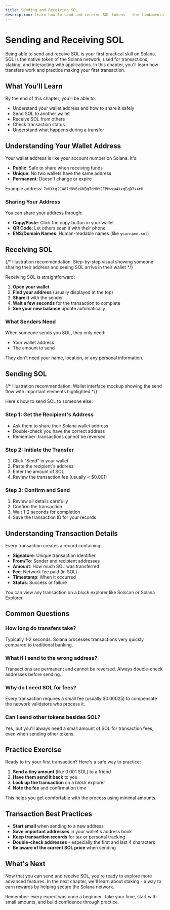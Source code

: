 ```yaml
---
title: Sending and Receiving SOL
description: Learn how to send and receive SOL tokens - the fundamental skill for interacting with the Solana network and its applications.
---
```


# Sending and Receiving SOL

Being able to send and receive SOL is your first practical skill on Solana. SOL is the native token of the Solana network, used for transactions, staking, and interacting with applications. In this chapter, you'll learn how transfers work and practice making your first transaction.

## What You'll Learn

By the end of this chapter, you'll be able to:
- Understand your wallet address and how to share it safely
- Send SOL to another wallet
- Receive SOL from others
- Check transaction status
- Understand what happens during a transfer

## Understanding Your Wallet Address


Your wallet address is like your account number on Solana. It's:
- **Public**: Safe to share when receiving funds
- **Unique**: No two wallets have the same address
- **Permanent**: Doesn't change or expire

Example address: `7xKXtg2CW87d8V6zXKBq7cM8Y2FPHwzaAkxqEqD7x4rH`

### Sharing Your Address

You can share your address through:
- **Copy/Paste**: Click the copy button in your wallet
- **QR Code**: Let others scan it with their phone
- **ENS/Domain Names**: Human-readable names (like `yourname.sol`)

## Receiving SOL

{/* Illustration recommendation: Step-by-step visual showing someone sharing their address and seeing SOL arrive in their wallet */}

Receiving SOL is straightforward:

1. **Open your wallet** 
2. **Find your address** (usually displayed at the top)
3. **Share it** with the sender
4. **Wait a few seconds** for the transaction to complete
5. **See your new balance** update automatically

### What Senders Need

When someone sends you SOL, they only need:
- Your wallet address
- The amount to send

They don't need your name, location, or any personal information.

## Sending SOL

{/* Illustration recommendation: Wallet interface mockup showing the send flow with important elements highlighted */}

Here's how to send SOL to someone else:

### Step 1: Get the Recipient's Address
- Ask them to share their Solana wallet address
- Double-check you have the correct address
- Remember: transactions cannot be reversed

### Step 2: Initiate the Transfer
1. Click "Send" in your wallet
2. Paste the recipient's address
3. Enter the amount of SOL
4. Review the transaction fee (usually < $0.001)

### Step 3: Confirm and Send
1. Review all details carefully
2. Confirm the transaction
3. Wait 1-2 seconds for completion
4. Save the transaction ID for your records

## Understanding Transaction Details


Every transaction creates a record containing:
- **Signature**: Unique transaction identifier
- **From/To**: Sender and recipient addresses
- **Amount**: How much SOL was transferred
- **Fee**: Network fee paid (in SOL)
- **Timestamp**: When it occurred
- **Status**: Success or failure

You can view any transaction on a block explorer like Solscan or Solana Explorer.

## Common Questions

### How long do transfers take?
Typically 1-2 seconds. Solana processes transactions very quickly compared to traditional banking.

### What if I send to the wrong address?
Transactions are permanent and cannot be reversed. Always double-check addresses before sending.

### Why do I need SOL for fees?
Every transaction requires a small fee (usually $0.00025) to compensate the network validators who process it.

### Can I send other tokens besides SOL?
Yes, but you'll always need a small amount of SOL for transaction fees, even when sending other tokens.

## Practice Exercise


Ready to try your first transaction? Here's a safe way to practice:

1. **Send a tiny amount** (like 0.001 SOL) to a friend
2. **Have them send it back** to you
3. **Look up the transaction** on a block explorer
4. **Note the fee** and confirmation time

This helps you get comfortable with the process using minimal amounts.

## Transaction Best Practices

- **Start small** when sending to a new address
- **Save important addresses** in your wallet's address book
- **Keep transaction records** for tax or personal tracking
- **Double-check addresses** - especially the first and last 4 characters
- **Be aware of the current SOL price** when sending

## What's Next

Now that you can send and receive SOL, you're ready to explore more advanced features. In the next chapter, we'll learn about staking - a way to earn rewards by helping secure the Solana network.

Remember: every expert was once a beginner. Take your time, start with small amounts, and build confidence through practice.
